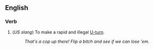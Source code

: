 ==English==

===Verb===
# (''US slang'') To make a rapid and illegal [[U-turn]].
#: ''That's a cop up there!  Flip a bitch and see if we can lose 'em.''